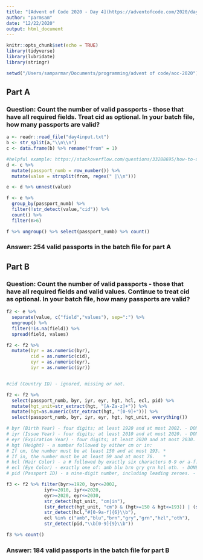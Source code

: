 ```yaml
---
title: "[Advent of Code 2020 - Day 4](https://adventofcode.com/2020/day/4)"
author: "parmsam"
date: "12/22/2020"
output: html_document
---
```


```r
knitr::opts_chunk$set(echo = TRUE)
library(tidyverse)
library(lubridate)
library(stringr)

setwd("/Users/samparmar/Documents/programming/advent of code/aoc-2020")
```

## Part A
### Question: Count the number of valid passports - those that have all required fields. Treat cid as optional. In your batch file, how many passports are valid?
```r
a <- readr::read_file("day4input.txt")
b <- str_split(a,"\\n\\n")
c <- data.frame(b) %>% rename("from" = 1)

#helpful example: https://stackoverflow.com/questions/33288695/how-to-use-tidyrseparate-when-the-number-of-needed-variables-is-unknown
d <- c %>% 
  mutate(passport_numb = row_number()) %>% 
  mutate(value = strsplit(from, regex(" |\\n"))) 

e <- d %>% unnest(value) 

f <- e %>% 
  group_by(passport_numb) %>% 
  filter(!str_detect(value,"cid")) %>% 
  count() %>% 
  filter(n>6)

f %>% ungroup() %>% select(passport_numb) %>% count()
```
### Answer: 254 valid passports in the batch file for part A

## Part B
### Question: Count the number of valid passports - those that have all required fields and valid values. Continue to treat cid as optional. In your batch file, how many passports are valid?
```r
f2 <- e %>% 
  separate(value, c("field","values"), sep=":") %>% 
  ungroup() %>% 
  filter(!is.na(field)) %>% 
  spread(field, values)

f2 <- f2 %>% 
  mutate(byr = as.numeric(byr), 
         cid = as.numeric(cid), 
         eyr = as.numeric(eyr), 
         iyr = as.numeric(iyr))


#cid (Country ID) - ignored, missing or not.

f2 <- f2 %>% 
  select(passport_numb, byr, iyr, eyr, hgt, hcl, ecl, pid) %>% 
  mutate(hgt_unit=str_extract(hgt, "[A-Za-z]+")) %>% 
  mutate(hgt=as.numeric(str_extract(hgt, "[0-9]+"))) %>% 
  select(passport_numb, byr, iyr, eyr, hgt, hgt_unit, everything())

# byr (Birth Year) - four digits; at least 1920 and at most 2002. - DONE
# iyr (Issue Year) - four digits; at least 2010 and at most 2020. - DONE
# eyr (Expiration Year) - four digits; at least 2020 and at most 2030. - DONE
# hgt (Height) - a number followed by either cm or in:
# If cm, the number must be at least 150 and at most 193. *
# If in, the number must be at least 59 and at most 76.   *
# hcl (Hair Color) - a # followed by exactly six characters 0-9 or a-f. - DONE
# ecl (Eye Color) - exactly one of: amb blu brn gry grn hzl oth. - DONE
# pid (Passport ID) - a nine-digit number, including leading zeroes. - DONE

f3 <- f2 %>% filter(byr>=1920, byr<=2002, 
              iyr>=2010, iyr<=2020, 
              eyr>=2020, eyr<=2030,
              str_detect(hgt_unit, "cm|in"),
              (str_detect(hgt_unit, "cm") & (hgt>=150 & hgt<=193)) | (str_detect(hgt_unit, "in") & (hgt>=59 & hgt<=76)),
              str_detect(hcl,"#[0-9a-f]{6}\\b"), 
              ecl %in% c("amb","blu","brn","gry","grn","hzl","oth"), 
              str_detect(pid,"\\b[0-9]{9}\\b"))

f3 %>% count()
```
### Answer: 184 valid passports in the batch file for part B



